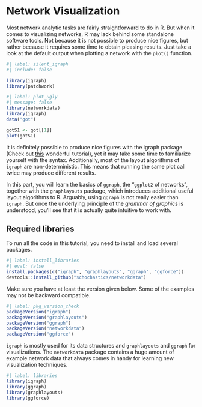 # Network Visualization
Most network analytic tasks are fairly straightforward to do in R. But when it comes to visualizing
networks, R may lack behind some standalone software tools. Not because it is not possible to produce nice
figures, but rather because it requires some time to obtain pleasing results.
Just take a look at the default output when plotting a network with the `plot()` function.
```r
#| label: silent_igraph
#| include: false

library(igraph)
library(patchwork)
```

```r
#| label: plot_ugly
#| message: false
library(networkdata)
library(igraph)
data("got")

gotS1 <- got[[1]]
plot(gotS1)
```

It is definitely possible to produce nice figures with the igraph package (Check out [this](https://kateto.net/networks-r-igraph) wonderful tutorial), yet it may take some time
to familiarize yourself with the syntax. Additionally, most of the layout algorithms of `igraph` 
are non-deterministic. This means that running the same plot call twice may produce different results.

In this part, you will learn the basics of `ggraph`, the "`ggplot2` of networks", together with
the `graphlayouts` package, which introduces additional useful layout algorithms to R. 
Arguably, using `ggraph` is not really easier than `igraph`. But once the underlying 
principle of the *grammar of graphics* is understood, you'll see that it is actually quite intuitive to work with. 

## Required libraries

To run all the code in this tutorial, you need to install and load several packages.
```r
#| label: install_libraries
#| eval: false
install.packages(c("igraph", "graphlayouts", "ggraph", "ggforce"))
devtools::install_github("schochastics/networkdata")
```

Make sure you have at least the version given below. Some of the examples may not be backward compatible.

```r
#| label: pkg_version_check
packageVersion("igraph")
packageVersion("graphlayouts")
packageVersion("ggraph")
packageVersion("networkdata")
packageVersion("ggforce")
```

`igraph` is mostly used for its data structures and `graphlayouts` and `ggraph` for visualizations.
The `networkdata` package contains a huge amount of example network data that always comes in handy for learning new visualization techniques.

```r
#| label: libraries
library(igraph)
library(ggraph)
library(graphlayouts)
library(ggforce)
```
